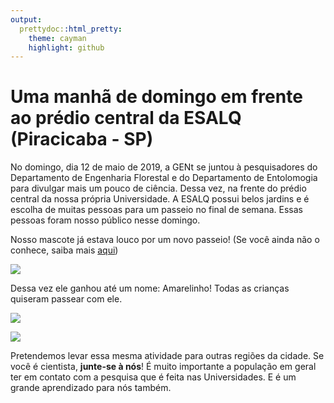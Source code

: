 ```yaml
---
output:
  prettydoc::html_pretty:
    theme: cayman
    highlight: github
---
```


# Uma manhã de domingo em frente ao prédio central da ESALQ (Piracicaba - SP)

No domingo, dia 12 de maio de 2019, a GENt se juntou à pesquisadores do Departamento de Engenharia Florestal e do Departamento de Entolomogia para divulgar mais um pouco de ciência. Dessa vez, na frente do prédio central da nossa própria Universidade. A ESALQ possui belos jardins e é escolha de muitas pessoas para um passeio no final de semana. Essas pessoas foram nosso público nesse domingo.

Nosso mascote já estava louco por um novo passeio! (Se você ainda não o conhece, saiba mais [aqui](../05.05.2019/fotos_05.05.2019.html))

![](1.jpg)

Dessa vez ele ganhou até um nome: Amarelinho!
Todas as crianças quiseram passear com ele.

![](2.jpg)

![](3.jpg)

Pretendemos levar essa mesma atividade para outras regiões da cidade. Se você é cientista, **junte-se à nós**! É muito importante a população em geral ter em contato com a pesquisa que é feita nas Universidades. E é um grande aprendizado para nós também.

